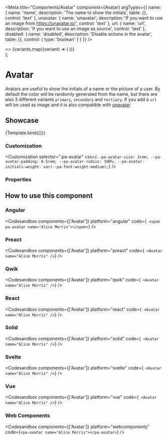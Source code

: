 
<Meta
  title="Components/Avatar"
  component={Avatar}
  argTypes={{
    name: {
      name: 'name',
      description: 'The name to show the initials',
      table: {},
      control: 'text'
    },
    unavatar: {
      name: 'unavatar',
      description: 'If you want to use an image from https://unavatar.io/',
      control: 'text'
    },
    url: {
      name: 'url',
      description: 'If you want to use an image as source',
      control: 'text'
    },
    disabled: {
      name: 'disabled',
      description: 'Disable actions in the avatar',
      table: {},
      control: {
        type: 'boolean'
      }
    }
  }}
/>

  <div>
    <>
      {variants.map((variant) => (
        <Avatar key={variant.key} {...args} variant={variant.value} />
      ))}
    </>
  </div>
);

# Avatar

Avatars are useful to show the initials of a name or the picture of a user.
By default the color will be randomly generated from the name, but there are also 3 different variants `primary`, `secondary` and `tertiary`.
If you add a `url` will be used as image and it is also compatible with [unavatar](https://unavatar.io/)

## Showcase

<Canvas>
  <Story
    name="Default"
    args={{
      disabled: false,
      unavatar: '',
      name: 'Alicia Mug',
      url: ''
    }}
  >
    {Template.bind({})}
  </Story>
</Canvas>

### Customization

<Customization
  selector=".pa-avatar"
  css={`
    --pa-avatar-size: 3rem;
    --pa-avatar-padding: 0.5rem;
    --pa-avatar-radius: 100%;
    --pa-avatar-initials-weight: var(--pa-font-weight-medium);
  `}
/>

### Properties

<ArgsTable story="Default" of={Avatar} />

## How to use this component

### Angular

<Codesandbox
  components={['Avatar']}
  platform="angular"
  code={`
    <span pa-avatar name="Alice Morris"></span>`}
/>

### Preact

<Codesandbox
  components={['Avatar']}
  platform="preact"
  code={`
  <Avatar name="Alice Morris" />`}
/>

### Qwik

<Codesandbox
  components={['Avatar']}
  platform="qwik"
  code={`
  <Avatar name="Alice Morris" />`}
/>

### React

<Codesandbox
  components={['Avatar']}
  platform="react"
  code={`
  <Avatar name="Alice Morris" />`}
/>

### Solid

<Codesandbox
  components={['Avatar']}
  platform="solid"
  code={`
  <Avatar name="Alice Morris" />`}
/>

### Svelte

<Codesandbox
  components={['Avatar']}
  platform="svelte"
  code={`
  <Avatar name="Alice Morris" />`}
/>

### Vue

<Codesandbox
  components={['Avatar']}
  platform="vue"
  code={`
  <Avatar name="Alice Morris" />`}
/>

### Web Components

<Codesandbox components={['Avatar']} platform="webcomponents" code={`<pa-avatar name="Alice Morris"></pa-avatar>`} />
